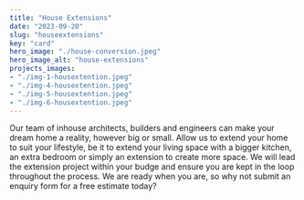 ```yaml
---
title: "House Extensions"
date: "2023-09-20"
slug: "houseextensions"
key: "card"
hero_image: "./house-conversion.jpeg"
hero_image_alt: "house-extensions"
projects_images:
- "./img-1-housextention.jpeg"
- "./img-4-housextention.jpeg"
- "./img-5-housextention.jpeg"
- "./img-6-housextention.jpeg"
---
```



Our team of inhouse architects, builders and engineers can make your dream home a reality, however big or small. 
Allow us to extend your home to suit your lifestyle, be it to extend your living space with a bigger kitchen, an extra bedroom or simply an extension to create more space.
We will lead the extension project within your budge and ensure you are kept in the loop throughout the process. 
We are ready when you are, so why not submit an enquiry form for a free estimate today?
